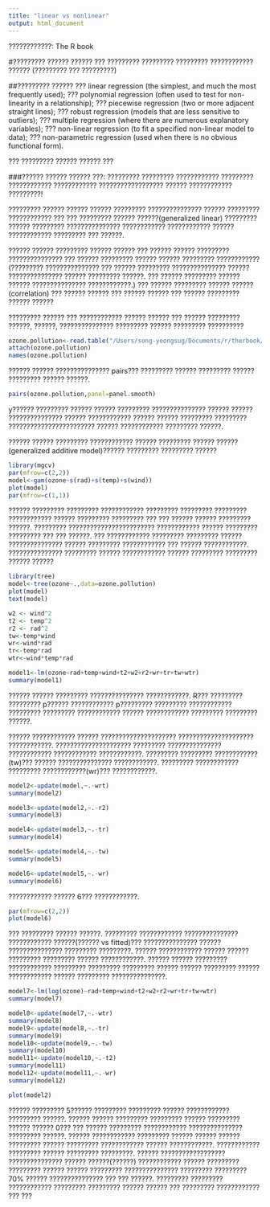 ```yaml
---
title: "linear vs nonlinear"
output: html_document
---
```

????????????: The R book

#????????? ?????? ?????? ??? ????????? ????????? ????????? ???????????? ?????? 
(????????? ??? ?????????)

##????????? ??????
??? linear regression (the simplest, and much the most frequently used);
??? polynomial regression (often used to test for non-linearity in a relationship);
??? piecewise regression (two or more adjacent straight lines);
??? robust regression (models that are less sensitive to outliers);
??? multiple regression (where there are numerous explanatory variables);
??? non-linear regression (to fit a specified non-linear model to data);
??? non-parametric regression (used when there is no obvious functional form).

??? ????????? ?????? ?????? ???

###?????? ?????? ??????
???: ????????? ????????? ???????????? ????????? ???????????? ???????????? ?????????????????? ?????? ???????????? ?????????!

????????? ?????? ?????? ?????? ????????? ??????????????? ?????? ????????? ???????????? ??? ???
????????? ?????? ??????(generalized linear)
????????? ?????? ????????? ??????????????? ???????????? ???????????? ?????? ???????????? ????????? ??? ??????.


?????? ?????? ????????? ?????? ??????
??? ?????? ?????? ????????? ???????????????
??? ?????? ????????? ?????? ?????? ????????? ????????????
(????????? ??????????????? ??? ?????? ????????? ??????????????? ?????? ??????????????? ?????? ????????? ??????.
??? ?????? ????????? ?????? ?????? ??????????????? ????????????.)
??? ?????? ????????? ?????? ??????(correlation)
??? ?????? ?????? ??? ?????? ??????
??? ?????? ????????? ?????? ??????


????????? ??????
??? ???????????? ?????? ??????
??? ?????? ????????? ??????, ??????, ??????????????? ????????? ?????? ????????? ??????????


```r
ozone.pollution<-read.table("/Users/song-yeongsug/Documents/r/therbook/ozone.data.txt", header=T)
attach(ozone.pollution)
names(ozone.pollution)
```

?????? ?????? ??????????????? pairs??? ????????? ?????? ????????? ?????? ????????? ?????? ??????. 

```r
pairs(ozone.pollution,panel=panel.smooth)
````
y?????? ????????? ?????? ?????? ????????? ??????????????? ?????? ?????? ??????????????? ?????? ???????????? ?????? ?????? ????????? ?????????
???????????????????????? ?????? ???????????? ????????? ??????. 

?????? ?????? ????????? ???????????? ?????? ????????? ?????? ??????(generalized additive model)?????? ????????? ????????? ??????

```r
library(mgcv)
par(mfrow=c(2,2))
model<-gam(ozone~s(rad)+s(temp)+s(wind))
plot(model)
par(mfrow=c(1,1))
```

?????? ????????? ????????? ???????????? ????????? ????????? ????????? ???????????? ?????? ????????? ????????? ??? ??? ?????? ?????? ????????? ??????. ????????? ???????????????????????? ???????????? ?????? ????????? ????????? ??? ??? ??????. ??? ???????????? ????????? ????????? ?????? ??????????????? ?????? ????????? ???????????? ??? ?????? ????????????. ??????????????? ????????? ?????? ???????????? ?????? ????????? ????????? ?????? ??????


```r
library(tree)
model<-tree(ozone~.,data=ozone.pollution)
plot(model)
text(model)
```

```r
w2 <- wind^2
t2 <- temp^2
r2 <- rad^2
tw<-temp*wind
wr<-wind*rad
tr<-temp*rad
wtr<-wind*temp*rad
```

```r
model1<-lm(ozone~rad+temp+wind+t2+w2+r2+wr+tr+tw+wtr)
summary(model1)
```


?????? ?????? ????????? ??????????????? ????????????. R??? ????????? ????????? p?????? ???????????? p????????? ????????? ???????????? ????????? ????????? ???????????? ?????? ???????????? ????????? ????????? ??????.


?????? ???????????? ?????? ????????????????????? ????????????????????? ????????????. 
????????????????????? ????????? ??????????????? ???????????? ???????????? ????????????. 
????????? ????????? ????????????(tw)??? ?????? ??????????????? ????????????.
????????? ???????????? ????????? ????????????(wr)??? ????????????. 
```r
model2<-update(model,~.-wrt)
summary(model2)
```


```r
model3<-update(model2,~.-r2)
summary(model3)

```


```r
model4<-update(model3,~.-tr)
summary(model4)
````


```r
model5<-update(model4,~.-tw)
summary(model5)
```



```r
model6<-update(model5,~.-wr)
summary(model6)
```


???????????? ?????? 6??? ????????????.
```r
par(mfrow=c(2,2))
plot(model6)
```

??? ????????? ?????? ??????. ????????? ???????????? ??????????????? ???????????? ??????(?????? vs  fitted)??? ??????????????? ?????? ??????????????? ????????? ?????????. ?????? ???????????? ?????? ?????? ????????? ????????? ?????? ????????????. ?????? ?????? ????????? ???????????? ????????? ????????? ????????? ?????? ?????? ????????? ?????? ???????????? ?????? ????????? ???????????????.
```r
model7<-lm(log(ozone)~rad+temp+wind+t2+w2+r2+wr+tr+tw+wtr)
summary(model7)
```


```r
model8<-update(model7,~.-wtr)
summary(model8)
model9<-update(model8,~.-tr)
summary(model9)
model10<-update(model9,~.-tw)
summary(model10)
model11<-update(model10,~.-t2)
summary(model11)
model12<-update(model11,~.-wr)
summary(model12)
```



```r
plot(model2)
```

?????? ????????? 5?????? ????????? ????????? ?????? ???????????? ????????? ??????. ?????? ?????? ????????? ????????? ?????? ????????? ?????? ?????? 0??? ??? ?????? ????????? ???????????? ??????????????? ????????? ??????. ?????? ???????????? ????????? ?????? ?????? ?????? ????????? ?????? ????????? ???????????? ?????? ????????????.
???????????? ????????? ?????? ????????? ?????????. ?????? ?????????????????? ??????????????? ?????? ??????(??????) ???????????? ?????? ????????? ????????? ?????? ?????? ????????? ??????????????? ????????? ????????? 70% ?????? ??????????????? ??? ??? ??????. 
????????? ????????? ???????????? ????????? ????????? ?????? ?????? ??? ????????? ???????????? ??? ???



